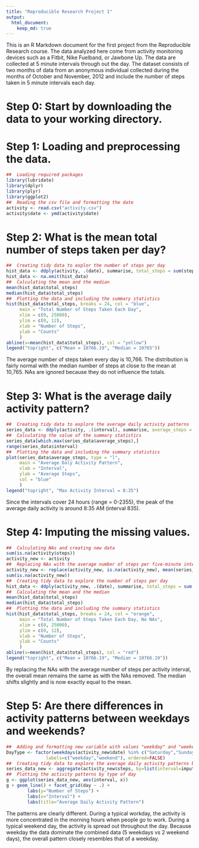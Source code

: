 ```yaml
---
title: "Reproducible Research Project 1"
output: 
  html_document:
    keep_md: true
---
```


This is an R Markdown document for the first project from the Reproducible Research course. The data analyzed here come from activity monitoring devices such as a Fitbit, Nike Fuelband, or Jawbone Up. The data are collected at 5 minute intervals through out the day. The dataset consists of two months of data from an anonymous individual collected during the months of October and November, 2012 and include the number of steps taken in 5 minute intervals each day.

# Step 0: Start by downloading the data to your working directory.

# Step 1: Loading and preprocessing the data.
```r
##  Loading required packages
library(lubridate)
library(dplyr)
library(plyr)
library(ggplot2)
##  Reading the csv file and formatting the date
activity <- read.csv("activity.csv")
activity$date <- ymd(activity$date)
```

# Step 2: What is the mean total number of steps taken per day? 
```r
##  Creating tidy data to explor the number of steps per day    
hist_data <- ddply(activity, .(date), summarise, total_steps = sum(steps))
hist_data <- na.omit(hist_data)
##  Calculating the mean and the median
mean(hist_data$total_steps)
median(hist_data$total_steps)
##  Plotting the data and including the summary statistics
hist(hist_data$total_steps, breaks = 24, col = "blue", 
     main = "Total Number of Steps Taken Each Day",
     xlim = c(0, 25000),
     ylim = c(0, 12),
     xlab = "Number of Steps",
     ylab = "Counts"
     )
abline(v=mean(hist_data$total_steps), col = "yellow")
legend("topright", c("Mean = 10766.19", "Median = 10765"))
```
The average number of steps taken every day is 10,766. The distribution is fairly normal with the median number of steps at close to the mean at 10,765. NAs are ignored because they do not influence the totals.

# Step 3: What is the average daily activity pattern?
```r
##  Creating tidy data to explore the average daily activity patterns
series_data <- ddply(activity, .(interval), summarise, average_steps = mean(steps, na.rm = T))
##  Calculating the value of the summary statistics
series_data[which.max(series_data$average_steps),]
range(series_data$interval)
##  Plotting the data and including the summary statistics
plot(series_data$average_steps, type = "l",
     main = "Average Daly Activity Pattern",
     xlab = "Interval",
     ylab = "Average Steps",
     col = "blue"
     )
legend("topright", "Max Activity Interval = 8:35")
```
Since the intervals cover 24 hours (range = 0-2355), the peak of the average daily activity is around 8:35 AM (interval 835).

# Step 4: Imputing the missing values.
```r
##  Calculating NAs and creating new data
sum(is.na(activity$steps))
activity_new <- activity
##  Replacing NAs with the average number of steps per five-minute interval
activity_new <- replace(activity_new, is.na(activity_new), mean(series_data$average_steps))
sum(is.na(activity_new))
##  Creating tidy data to explore the number of steps per day
hist_data <- ddply(activity_new, .(date), summarise, total_steps = sum(steps))
##  Calculating the mean and the median
mean(hist_data$total_steps)
median(hist_data$total_steps)
##  Plotting the data and including the summary statistics
hist(hist_data$total_steps, breaks = 24, col = "orange", 
     main = "Total Number of Steps Taken Each Day, No NAs",
     xlim = c(0, 25000),
     ylim = c(0, 12),
     xlab = "Number of Steps",
     ylab = "Counts"
     )
abline(v=mean(hist_data$total_steps), col = "red")
legend("topright", c("Mean = 10766.19", "Median = 10766.19"))
```
By replacing the NAs with the average number of steps per activity interval, the overall mean remains the same as with the NAs removed. The median shifts slightly and is now exactly equal to the mean.

# Step 5: Are there differences in activity patterns between weekdays and weekends?
```r
##  Adding and formatting new variable with values "weekday" and "weekend"
DayType <- factor(weekdays(activity_new$date) %in% c("Saturday","Sunday"), 
               labels=c("weekday","weekend"), ordered=FALSE)
##  Creating tidy data to explore the average daily activity patterns by type of day
series_data_new <- aggregate(activity_new$steps, by=list(interval=impute$interval, day=DayType), mean)
##  Plotting the activity patterns by type of day
g <- ggplot(series_data_new, aes(interval, x))
g + geom_line() + facet_grid(day ~ .) +
        labs(y="Number of Steps") +
        labs(x="Interval") +
        labs(title="Average Daily Activity Pattern")
```
The patterns are clearly different. During a typical workday, the activity is more concentrated in the morning hours when people go to work. During a typical weekend day, the activity is spread out throughout the day. Because weekday the data dominate the combined data (5 weekdays vs 2 weekend days), the overall pattern closely resembles that of a weekday.
